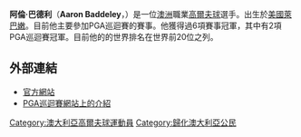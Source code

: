 {{Infobox golfer
|name              = Aaron Baddeley
|image             = Aaron Badderly 2007-04-11.jpg
|imagesize         = 220 
|caption           = 攝於2007年4月
|fullname          = Aaron John Baddeley
|nickname          = "Badds"
|birth_date        = {{birth date and age|1981|3|17|df=y}}
|birth_place       = [[美國|美國]][[新罕布什爾州|新罕布什爾州]][[萊巴嫩_(新罕布什爾州)|萊巴嫩]]
|death_date        = <!-- {{Death date and age|YYYY|MM|DD|1981|3|17|df=y}} -->
|death_place       = 
|height            = {{height|ft=6|in=0}}
|weight            = {{convert|175|lb|kg st|abbr=on}}
|nationality       = {{AUS}}
|residence         = [[澳洲|澳洲]][[墨爾本|墨爾本]]<br>美國[[亞利桑那州|亞利桑那州]][[斯科茨代爾_(亞利桑那州)|斯科茨代爾]]
|spouse            = Richelle (m. 2005)
|partner           = 
|children          = 
|college           = 
|yearpro           = 2000年
|retired           = <!-- Year retired -->
|tour              = [[PGA巡回赛|PGA巡回赛]] (2003年開始)<br/>{{le|澳大拉西亚巡回赛|PGA Tour of Australasia}}
|extour            = 
|prowins           = 8
|pgawins           = 4
|eurowins          = 2
|japwins           = <!-- Number of Japan Golf Tour wins -->
|asiawins          = <!-- Number of Asian Tour wins -->
|sunwins           = <!-- Number of Sunshine Tour wins -->
|auswins           = 4
|nwidewins         = <!-- Number of Nationwide Tour wins -->
|chalwins          = <!-- Number of Challenge Tour wins -->
|champwins         = <!-- Number of Champions Tour wins -->
|seneurowins       = <!-- Number of European Seniors Tour wins -->
|otherwins         = <!-- Number of Other wins -->
|majorwins         = <!-- Number of Major Championship wins -->
|masters           = T17: 2009
|usopen            = T13: 2007
|open              = T27: 2017
|pga               = T13: 2008
|wghofid           = <!-- World Golf Hall of Fame member ID -->
|wghofyear         = <!-- World Golf Hall of Fame year inducted -->
|award1            = [[PGA_Tour_of_Australasia#Order_of_Merit_winners|PGA Tour of Australasia<br>Order of Merit winner]]
|year1             = 2000/01
|award2            = 
|year2             = 
|awardssection     = <!-- location of awards page or section -->
}}
'''阿倫·巴德利'''（'''Aaron Baddeley'''，{{bd|1981年|3月17日|catidx=Aaron Baddeley}}）是一位[[澳洲|澳洲]]職業[[高爾夫球|高爾夫球]]選手。出生於[[美國|美國]][[萊巴嫩_(新罕布希爾州)|萊巴嫩]]。目前他主要參加PGA巡迴賽的賽事。他獲得過6項賽事冠軍，其中有2項PGA巡迴賽冠軍。目前他的的世界排名在世界前20位之列。

==外部連結==
*[http://www.badds.com/ 官方網站] {{Wayback|url=http://www.badds.com/ |date=20081011221515 }} 
*[https://web.archive.org/web/20081015170025/http://pgatour.com/players/02/23/71 PGA巡迴賽網站上的介紹]

{{DEFAULTSORT:Baddeley, Aaron}}
[[Category:澳大利亞高爾夫球運動員|Category:澳大利亞高爾夫球運動員]]
[[Category:歸化澳大利亞公民|Category:歸化澳大利亞公民]]